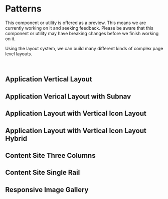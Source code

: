 
<Meta title="Foundation/Layout/Patterns" />

# Patterns

<cds-alert-group status="warning" cds-layout="m-b:lg">
  <cds-alert>
    This component or utility is offered as a preview. This means we are currently working on it and seeking feedback.
    Please be aware that this component or utility may have breaking changes before we finish working on it.
  </cds-alert>
</cds-alert-group>

Using the layout system, we can build many different kinds of complex page level layouts.

<br />

## Application Vertical Layout

<Preview>
  <Story id="foundation-layout-stories--patterns-application-vertical-layout" />
</Preview>

## Application Verical Layout with Subnav

<Preview>
  <Story id="foundation-layout-stories--patterns-application-vertical-layout-subnav" />
</Preview>

## Application Layout with Vertical Icon Layout

<Preview>
  <Story id="foundation-layout-stories--patterns-application-vertical-icon-layout" />
</Preview>

## Application Layout with Vertical Icon Layout Hybrid

<Preview>
  <Story id="foundation-layout-stories--patterns-application-vertical-icon-layout-hybrid" />
</Preview>

## Content Site Three Columns

<Preview>
  <Story id="foundation-layout-stories--patterns-content-site-three-column" />
</Preview>

## Content Site Single Rail

<Preview>
  <Story id="foundation-layout-stories--patterns-content-site-single-rail" />
</Preview>

## Responsive Image Gallery

<Preview>
  <Story id="foundation-layout-stories--patterns-responsive-image-gallery" />
</Preview>
